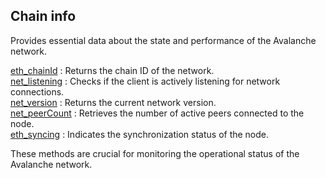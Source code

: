 

## Chain info

Provides essential data about the state and performance of the Avalanche network.

[eth_chainId](/avalanche-api/chaininfo/eth_chainId) : Returns the chain ID of the network. \
[net_listening](/avalanche-api/chaininfo/net_listening) : Checks if the client is actively listening for network connections. \
[net_version](/avalanche-api/chaininfo/net_version) : Returns the current network version. \
[net_peerCount](/avalanche-api/chaininfo/net_peerCount) : Retrieves the number of active peers connected to the node. \
[eth_syncing](/avalanche-api/chaininfo/eth_syncing) : Indicates the synchronization status of the node.

These methods are crucial for monitoring the operational status of the Avalanche network.

<Space h={16} />
<GetStarted />
